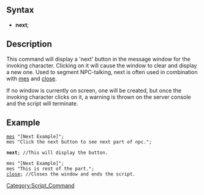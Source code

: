 == Syntax ==
*'''next''';

== Description ==
This command will display a 'next' button in the message window for the invoking character. Clicking on it will cause the window to clear and display a new one. Used to segment NPC-talking, next is often used in combination with [[mes]] and [[close]].

If no window is currently on screen, one will be created, but once the invoking character clicks on it, a warning is thrown on the server console and the script will terminate.

== Example ==
 [[mes]] "[Next Example]";
 mes "Click the next button to see next part of npc.";

 '''next'''; //This will display the button.

 mes "[Next Example]";
 mes "This is rest of the part.";
 [[close]]; //Closes the window and ends the script.



[[Category:Script_Command]]
